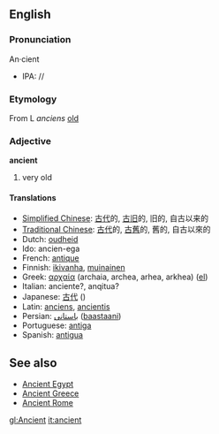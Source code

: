 {{Wikipedia}}

==English==
===Pronunciation===

An&middot;cient
*IPA: //

===Etymology===

From L ''anciens'' [[old]]

===Adjective===
'''ancient'''

#very old

====Translations====
*[[Simplified Chinese]]: [[古代]]的, [[古]][[旧]]的, 旧的, 自古以来的
*[[Traditional Chinese]]: [[古代]]的, [[古]][[舊]]的, 舊的, 自古以來的
*Dutch: [[oudheid]]
*Ido: ancien-ega
*French: [[antique]]
*Finnish: [[ikivanha]], [[muinainen]]
*Greek: [[αρχαία]] (archaia, archea, arhea, arkhea) ([[:el:Αρχαία|el]])
*Italian: anciente?, anqitua?
*Japanese: [[古代]] ()
*Latin: [[anciens]], [[ancientis]]
*Persian: [[باستانی]]  ([[baastaani]])
*Portuguese: [[antiga]]
*Spanish: [[antigua]]

==See also==

*[[Ancient Egypt]]
*[[Ancient Greece]]
*[[Ancient Rome]]

[[gl:Ancient]]
[[it:ancient]]